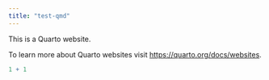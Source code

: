 ```yaml
---
title: "test-qmd"
---
```


This is a Quarto website.

To learn more about Quarto websites visit <https://quarto.org/docs/websites>.

```r
1 + 1
```
